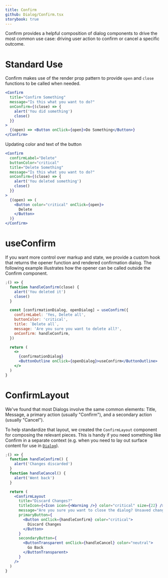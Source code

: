 ```yaml
---
title: Confirm
github: Dialog/Confirm.tsx
storybook: true
---
```


Confirm provides a helpful composition of dialog components to drive the most common use case: driving user action to confirm or cancel a specific outcome.

# Standard Use

Confirm makes use of the render prop pattern to provide `open` and `close` functions to be called when needed.

```jsx
<Confirm
  title="Confirm Something"
  message="Is this what you want to do?"
  onConfirm={(close) => {
    alert('You did something')
    close()
  }}
>
  {(open) => <Button onClick={open}>Do Something</Button>}
</Confirm>
```

Updating color and text of the button

```jsx
<Confirm
  confirmLabel="Delete"
  buttonColor="critical"
  title="Delete Something"
  message="Is this what you want to do?"
  onConfirm={(close) => {
    alert('You deleted something')
    close()
  }}
>
  {(open) => (
    <Button color="critical" onClick={open}>
      Delete
    </Button>
  )}
</Confirm>
```

# useConfirm

If you want more control over markup and state, we provide a custom hook that returns the opener function and rendered confirmation dialog. The following example illustrates how the opener can be called outside the Confirm component.

```jsx
;() => {
  function handleConfirm(close) {
    alert('You deleted it')
    close()
  }

  const [confirmationDialog, openDialog] = useConfirm({
    confirmLabel: 'Yes, Delete all',
    buttonColor: 'critical',
    title: `Delete all`,
    message: 'Are you sure you want to delete all?',
    onConfirm: handleConfirm,
  })

  return (
    <>
      {confirmationDialog}
      <ButtonOutline onClick={openDialog}>useConfirm</ButtonOutline>
    </>
  )
}
```

# ConfirmLayout

We've found that most Dialogs involve the same common elements: Title, Message, a primary action (usually "Confirm"), and a secondary action (usually "Cancel").

To help standardize that layout, we created the `ConfirmLayout` component for composing the relevant pieces. This is handy if you need something like Confirm in a separate context (e.g. when you need to lay out surface content for use in [`Dialog`](/components/dialogs/dialog)).

```jsx
;() => {
  function handleConfirm() {
    alert('Changes discarded')
  }
  function handleCancel() {
    alert('Went back')
  }

  return (
    <ConfirmLayout
      title="Discard Changes?"
      titleIcon={<Icon icon={<Warning />} color="critical" size={22} />}
      message="Are you sure you want to close the dialog? Unsaved changes will be lost."
      primaryButton={
        <Button onClick={handleConfirm} color="critical">
          Discard Changes
        </Button>
      }
      secondaryButton={
        <ButtonTransparent onClick={handleCancel} color="neutral">
          Go Back
        </ButtonTransparent>
      }
    />
  )
}
```

